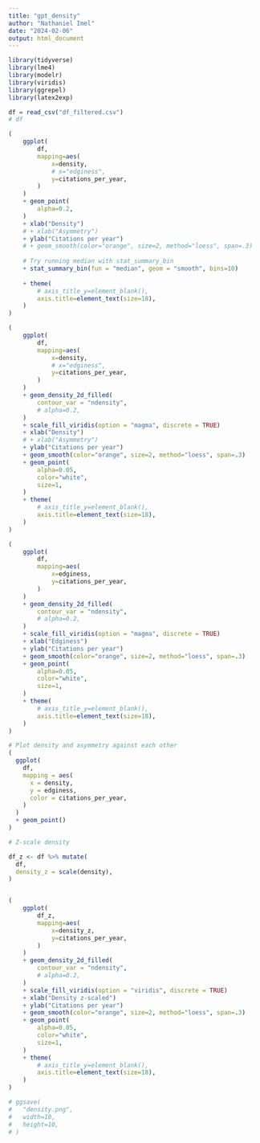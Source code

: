 ```yaml
---
title: "gpt_density"
author: "Nathaniel Imel"
date: "2024-02-06"
output: html_document
---
```


```r
library(tidyverse)
library(lme4)
library(modelr)
library(viridis)
library(ggrepel)
library(latex2exp)
```


```r
df = read_csv("df_filtered.csv")
# df
```



```r

(
    ggplot(
        df,
        mapping=aes(
            x=density, 
            # x="edginess",
            y=citations_per_year,
        )
    )
    + geom_point(
        alpha=0.2,
    )
    + xlab("Density")
    # + xlab("Asymmetry")
    + ylab("Citations per year")
    # + geom_smooth(color="orange", size=2, method="loess", span=.3)
    
    # Try running median with stat_summary_bin
    + stat_summary_bin(fun = "median", geom = "smooth", bins=10)
    
    + theme(
        # axis_title_y=element_blank(),
        axis.title=element_text(size=18),
    )
)

```


```r

(
    ggplot(
        df,
        mapping=aes(
            x=density, 
            # x="edginess",
            y=citations_per_year,
        )
    )
    + geom_density_2d_filled(
        contour_var = "ndensity",
        # alpha=0.2,
    )
    + scale_fill_viridis(option = "magma", discrete = TRUE)
    + xlab("Density")
    # + xlab("Asymmetry")
    + ylab("Citations per year")
    + geom_smooth(color="orange", size=2, method="loess", span=.3)
    + geom_point(
        alpha=0.05,
        color="white",
        size=1,
    )    
    + theme(
        # axis_title_y=element_blank(),
        axis.title=element_text(size=18),
    )
)

```



```r

(
    ggplot(
        df,
        mapping=aes(
            x=edginess, 
            y=citations_per_year,
        )
    )
    + geom_density_2d_filled(
        contour_var = "ndensity",
        # alpha=0.2,
    )
    + scale_fill_viridis(option = "magma", discrete = TRUE)
    + xlab("Edginess")
    + ylab("Citations per year")
    + geom_smooth(color="orange", size=2, method="loess", span=.3)
    + geom_point(
        alpha=0.05,
        color="white",
        size=1,
    )    
    + theme(
        # axis_title_y=element_blank(),
        axis.title=element_text(size=18),
    )
)

```


```r

# Plot density and asymmetry against each other
(
  ggplot(
    df,
    mapping = aes(
      x = density,
      y = edginess,
      color = citations_per_year,
    )
  )
  + geom_point()
)

```


```r
# Z-scale density

df_z <- df %>% mutate(
  df,
  density_z = scale(density),
)


(
    ggplot(
        df_z,
        mapping=aes(
            x=density_z, 
            y=citations_per_year,
        )
    )
    + geom_density_2d_filled(
        contour_var = "ndensity",
        # alpha=0.2,
    )
    + scale_fill_viridis(option = "viridis", discrete = TRUE)
    + xlab("Density z-scaled")
    + ylab("Citations per year")
    + geom_smooth(color="orange", size=2, method="loess", span=.3)
    + geom_point(
        alpha=0.05,
        color="white",
        size=1,
    )    
    + theme(
        # axis_title_y=element_blank(),
        axis.title=element_text(size=18),
    )
)

```



```r
# ggsave(
#   "density.png",
#   width=10,
#   height=10,
# )
```
